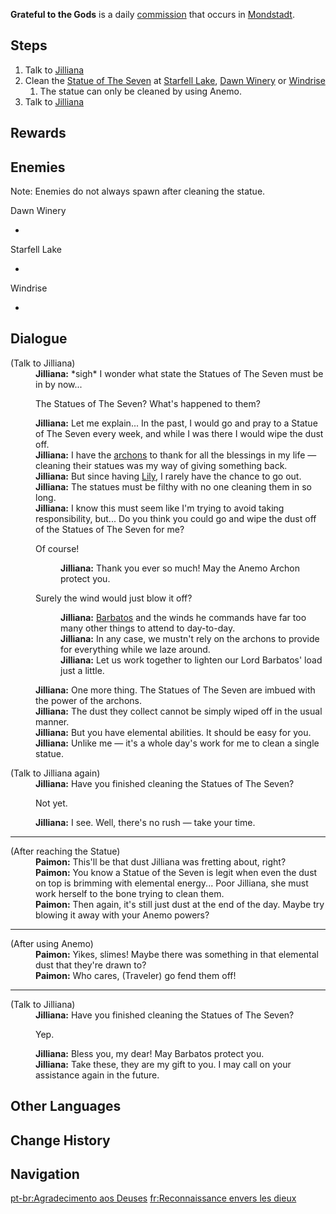 {{Quest Infobox
|image         = Commission Grateful to the Gods.png
|id            = 20038
|type          = Commission
|region        = Mondstadt
|npc           = Jilliana
|summary       = Jilliana asks the Traveler to clean the Statues of The Seven for her due to her preoccupation with  Lily.
|startLocation = [[City of Mondstadt|Mondstadt]], [[Mondstadt]]
|characters    = Jilliana; Paimon; Traveler
|other         = 
*AR-Dependent Rewards
}}

'''Grateful to the Gods''' is a daily [[commission]] that occurs in [[Mondstadt]].

==Steps==
#Talk to [[Jilliana]]
#Clean the [[Statue of The Seven]] at [[Starfell Lake]], [[Dawn Winery]] or [[Windrise]]
##The statue can only be cleaned by using Anemo.
#Talk to [[Jilliana]]

==Rewards==
{{Commission Rewards|full}}

==Enemies==
Note: Enemies do not always spawn after cleaning the statue.
;Dawn Winery
*{{Enemy List|Cryo Slime*3;Large Cryo Slime}}
;Starfell Lake
*{{Enemy List|Pyro Slime*3;Large Pyro Slime}}
;Windrise
*{{Enemy List|Anemo Slime*3;Large Anemo Slime}}

==Dialogue==
{{Quest Description|Jilliana is looking for someone to clean the Statues of The Seven, since she hasn't had time lately...}}
{{Dialogue start}}
;(Talk to Jilliana)
:'''Jilliana:''' *sigh* I wonder what state the Statues of The Seven must be in by now...
:{{DIcon|Quest}} The Statues of The Seven? What's happened to them?
:'''Jilliana:''' Let me explain... In the past, I would go and pray to a Statue of The Seven every week, and while I was there I would wipe the dust off.
:'''Jilliana:''' I have the [[archons]] to thank for all the blessings in my life &mdash; cleaning their statues was my way of giving something back.
:'''Jilliana:''' But since having [[Lily]], I rarely have the chance to go out.
:'''Jilliana:''' The statues must be filthy with no one cleaning them in so long.
:'''Jilliana:''' I know this must seem like I'm trying to avoid taking responsibility, but... Do you think you could go and wipe the dust off of the Statues of The Seven for me?
:{{DIcon}} Of course!
::'''Jilliana:''' Thank you ever so much! May the Anemo Archon protect you.
:{{DIcon}} Surely the wind would just blow it off?
::'''Jilliana:''' [[Barbatos]] and the winds he commands have far too many other things to attend to day-to-day.
::'''Jilliana:''' In any case, we mustn't rely on the archons to provide for everything while we laze around.
::'''Jilliana:''' Let us work together to lighten our Lord Barbatos' load just a little.
:'''Jilliana:''' One more thing. The Statues of The Seven are imbued with the power of the archons.
:'''Jilliana:''' The dust they collect cannot be simply wiped off in the usual manner.
:'''Jilliana:''' But you have elemental abilities. It should be easy for you.
:'''Jilliana:''' Unlike me &mdash; it's a whole day's work for me to clean a single statue.

;(Talk to Jilliana again)
:'''Jilliana:''' Have you finished cleaning the Statues of The Seven?
:{{DIcon|Quest}} Not yet.
:'''Jilliana:''' I see. Well, there's no rush &mdash; take your time.
----
;(After reaching the Statue)
:'''Paimon:''' This'll be that dust Jilliana was fretting about, right?
:'''Paimon:''' You know a Statue of the Seven is legit when even the dust on top is brimming with elemental energy... Poor Jilliana, she must work herself to the bone trying to clean them.
:'''Paimon:''' Then again, it's still just dust at the end of the day. Maybe try blowing it away with your Anemo powers?
----
;(After using Anemo)
:'''Paimon:''' Yikes, slimes! Maybe there was something in that elemental dust that they're drawn to?
:'''Paimon:''' Who cares, (Traveler) go fend them off!
----
;(Talk to Jilliana)
:'''Jilliana:''' Have you finished cleaning the Statues of The Seven?
:{{DIcon|Quest}} Yep.
:'''Jilliana:''' Bless you, my dear! May Barbatos protect you.
:'''Jilliana:''' Take these, they are my gift to you. I may call on your assistance again in the future.
{{Dialogue end}}

==Other Languages==
{{Other Languages
|en      = Grateful to the Gods
|zhs     = 报答神明的方式
|zhs_rm  = Bàodá Shénmíng de Fāngshì
|zht     = 報答神明的方式
|zht_rm  = Bàodá Shénmíng de Fāngshì
|zh_tl   = Method of Repaying the Gods
|ja      = 神に恩返しする方法
|ja_rm   = Kami ni Ongaeshi Suru Houhou
|ja_tl   = Method of Repaying Gods' Kindness
|ko      = 신에게 보답하는 방법
|ko_rm   = Sin-ege Bodapaneun Bangbeop
|ko_tl   = Way to Reward for God
|es      = Agradecimiento a los dioses
|es_tl   = Gratitude to the Gods
|fr      = Reconnaissance envers les dieux
|fr_tl   = Gratefulness to the Gods
|ru      = Как отблагодарить божество
|ru_tl   = 
|th      = ขอบคุณเหล่าเทพเจ้า
|th_rm   = 
|th_tl   = Thanking The Gods
|vi      = Cách Báo Đáp Thần
|vi_tl   = 
|de      = Den Göttern sei Dank
|de_tl   = Thank the gods
|id      = Ucapan Syukur
|id_tl   = Gratitude
|pt      = Agradecimento aos Deuses
|pt_tl   = 
}}

==Change History==
{{Change History|1.0}}

==Navigation==
{{Commission Navbox|Mondstadt|Standalone}}

[[pt-br:Agradecimento aos Deuses]]
[[fr:Reconnaissance envers les dieux]]